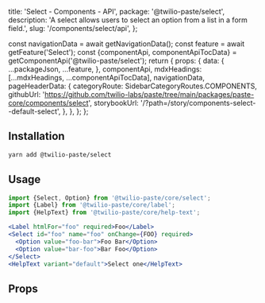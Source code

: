   title: 'Select - Components - API',
  package: '@twilio-paste/select',
  description: 'A select allows users to select an option from a list in a form field.',
  slug: '/components/select/api',
};




  const navigationData = await getNavigationData();
  const feature = await getFeature('Select');
  const {componentApi, componentApiTocData} = getComponentApi('@twilio-paste/select');
  return {
    props: {
      data: {
        ...packageJson,
        ...feature,
      },
      componentApi,
      mdxHeadings: [...mdxHeadings, ...componentApiTocData],
      navigationData,
      pageHeaderData: {
        categoryRoute: SidebarCategoryRoutes.COMPONENTS,
        githubUrl: 'https://github.com/twilio-labs/paste/tree/main/packages/paste-core/components/select',
        storybookUrl: '/?path=/story/components-select--default-select',
      },
    },
  };
};

## Installation

```bash
yarn add @twilio-paste/select
```

## Usage

```jsx
import {Select, Option} from '@twilio-paste/core/select';
import {Label} from '@twilio-paste/core/label';
import {HelpText} from '@twilio-paste/core/help-text';

<Label htmlFor="foo" required>Foo</Label>
<Select id="foo" name="foo" onChange={FOO} required>
  <Option value="foo-bar">Foo Bar</Option>
  <Option value="bar-foo">Bar Foo</Option>
</Select>
<HelpText variant="default">Select one</HelpText>
```

## Props

<PropsTable componentApi={props.componentApi} />
